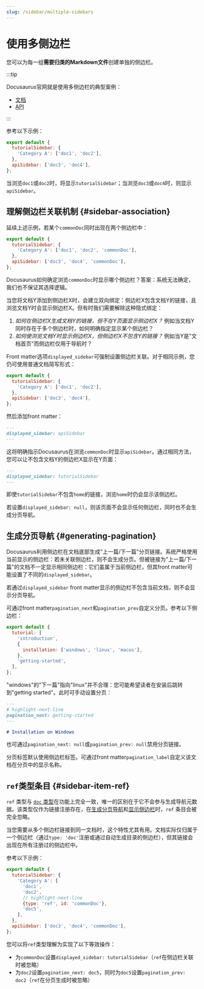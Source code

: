 ```yaml
---
slug: /sidebar/multiple-sidebars
---
```


# 使用多侧边栏

您可以为每一组**需要归类的Markdown文件**创建单独的侧边栏。

:::tip

Docusaurus官网就是使用多侧边栏的典型案例：

- [文档](../../../introduction.mdx)
- [API](../../../cli.mdx)

:::

参考以下示例：

```js title="sidebars.js"
export default {
  tutorialSidebar: {
    'Category A': ['doc1', 'doc2'],
  },
  apiSidebar: ['doc3', 'doc4'],
};
```

当浏览`doc1`或`doc2`时，将显示`tutorialSidebar`；当浏览`doc3`或`doc4`时，则显示`apiSidebar`。

## 理解侧边栏关联机制 {#sidebar-association}

延续上述示例，若某个`commonDoc`同时出现在两个侧边栏中：

```js title="sidebars.js"
export default {
  tutorialSidebar: {
    'Category A': ['doc1', 'doc2', 'commonDoc'],
  },
  apiSidebar: ['doc3', 'doc4', 'commonDoc'],
};
```

Docusaurus如何确定浏览`commonDoc`时显示哪个侧边栏？答案：系统无法确定，我们也不保证其选择逻辑。

当您将文档Y添加到侧边栏X时，会建立双向绑定：侧边栏X包含文档Y的链接，且浏览文档Y时会显示侧边栏X。但有时我们需要解除这种隐式绑定：

1. _如何在侧边栏X生成文档Y的链接，但不在Y页面显示侧边栏X？_ 例如当文档Y同时存在于多个侧边栏时，如何明确指定显示某个侧边栏？
2. _如何使浏览文档Y时显示侧边栏X，但侧边栏X不包含Y的链接？_ 例如当Y是"文档首页"而侧边栏仅用于导航时？

Front matter选项`displayed_sidebar`可强制设置侧边栏关联。对于相同示例，您仍可使用普通文档简写形式：

```js title="sidebars.js"
export default {
  tutorialSidebar: {
    'Category A': ['doc1', 'doc2'],
  },
  apiSidebar: ['doc3', 'doc4'],
};
```

然后添加front matter：

```md title="commonDoc.md"
---
displayed_sidebar: apiSidebar
---
```

这将明确指示Docusaurus在浏览`commonDoc`时显示`apiSidebar`。通过相同方法，您可以让不包含文档Y的侧边栏X显示在Y页面：

```md title="home.md"
---
displayed_sidebar: tutorialSidebar
---
```

即使`tutorialSidebar`不包含`home`的链接，浏览`home`时仍会显示该侧边栏。

若设置`displayed_sidebar: null`，则该页面不会显示任何侧边栏，同时也不会生成分页导航。

## 生成分页导航 {#generating-pagination}

Docusaurus利用侧边栏在文档底部生成"上一篇/下一篇"分页链接。系统严格使用当前显示的侧边栏：若未关联侧边栏，则不会生成分页。但被链接为"上一篇/下一篇"的文档不一定显示相同侧边栏：它们虽属于当前侧边栏，但其front matter可能设置了不同的`displayed_sidebar`。

若通过`displayed_sidebar` front matter显示的侧边栏不包含当前文档，则不会显示分页导航。

可通过front matter`pagination_next`和`pagination_prev`自定义分页。参考以下侧边栏：

```js title="sidebars.js"
export default {
  tutorial: [
    'introduction',
    {
      installation: ['windows', 'linux', 'macos'],
    },
    'getting-started',
  ],
};
```

"windows"的"下一篇"指向"linux"并不合理：您可能希望读者在安装后跳转到"getting started"。此时可手动设置分页：

```md title="windows.md"
---
# highlight-next-line
pagination_next: getting-started
---

# Installation on Windows
```

也可通过`pagination_next: null`或`pagination_prev: null`禁用分页链接。

分页标签默认使用侧边栏标签。可通过front matter`pagination_label`自定义该文档在分页中的显示名称。

## `ref`类型条目 {#sidebar-item-ref}

`ref` 类型与 [`doc` 类型](./items.mdx#sidebar-item-doc)在功能上完全一致，唯一的区别在于它不会参与生成导航元数据。该类型仅作为链接注册存在，在[生成分页导航](#generating-pagination)和[显示侧边栏](#sidebar-association)时，`ref` 条目会被完全忽略。

当您需要从多个侧边栏链接到同一文档时，这个特性尤其有用。文档实际仅归属于一个侧边栏（通过`type: 'doc'`注册或通过自动生成目录的侧边栏），但其链接会出现在所有注册过的侧边栏中。

参考以下示例：

```js title="sidebars.js"
export default {
  tutorialSidebar: {
    'Category A': [
      'doc1',
      'doc2',
      // highlight-next-line
      {type: 'ref', id: 'commonDoc'},
      'doc5',
    ],
  },
  apiSidebar: ['doc3', 'doc4', 'commonDoc'],
};
```

您可以将`ref`类型理解为实现了以下等效操作：

- 为`commonDoc`设置`displayed_sidebar: tutorialSidebar`（`ref`在侧边栏关联时被忽略）
- 为`doc2`设置`pagination_next: doc5`，同时为`doc5`设置`pagination_prev: doc2`（`ref`在分页生成时被忽略）